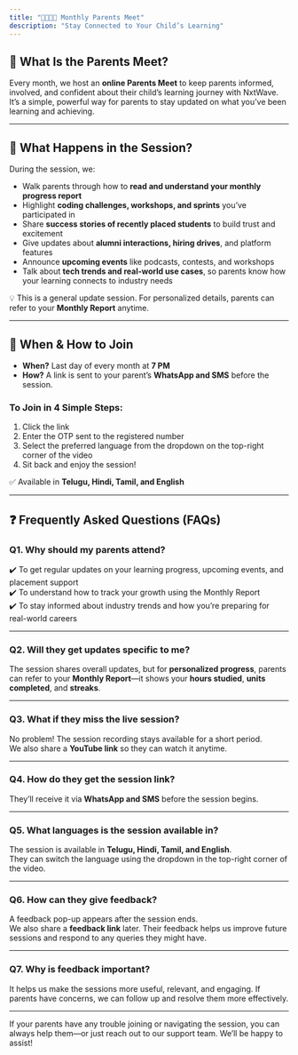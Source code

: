 ```yaml
---
title: "👨‍👩‍👧‍👦 Monthly Parents Meet"
description: "Stay Connected to Your Child’s Learning"
---
```


## **📌 What Is the Parents Meet?**

Every month, we host an **online Parents Meet** to keep parents informed, involved, and confident about their child’s learning journey with NxtWave. It’s a simple, powerful way for parents to stay updated on what you’ve been learning and achieving.

---

## **🎯 What Happens in the Session?**

During the session, we:

- Walk parents through how to **read and understand your monthly progress report**
- Highlight **coding challenges, workshops, and sprints** you’ve participated in
- Share **success stories of recently placed students** to build trust and excitement
- Give updates about **alumni interactions, hiring drives**, and platform features
- Announce **upcoming events** like podcasts, contests, and workshops
- Talk about **tech trends and real-world use cases**, so parents know how your learning connects to industry needs

💡 This is a general update session. For personalized details, parents can refer to your **Monthly Report** anytime.

---

## **📅 When & How to Join**

- **When?** Last day of every month at **7 PM**
- **How?** A link is sent to your parent’s **WhatsApp and SMS** before the session.

### **To Join in 4 Simple Steps:**

1. Click the link
2. Enter the OTP sent to the registered number
3. Select the preferred language from the dropdown on the top-right corner of the video
4. Sit back and enjoy the session\!

✅ Available in **Telugu, Hindi, Tamil, and English**

---

## **❓ Frequently Asked Questions (FAQs)**

### **Q1. Why should my parents attend?**

✔️ To get regular updates on your learning progress, upcoming events, and placement support\
✔️ To understand how to track your growth using the Monthly Report\
✔️ To stay informed about industry trends and how you’re preparing for real-world careers

---

### **Q2. Will they get updates specific to me?**

The session shares overall updates, but for **personalized progress**, parents can refer to your **Monthly Report**—it shows your **hours studied**, **units completed**, and **streaks**.

---

### **Q3. What if they miss the live session?**

No problem\! The session recording stays available for a short period.\
We also share a **YouTube link** so they can watch it anytime.

---

### **Q4. How do they get the session link?**

They’ll receive it via **WhatsApp and SMS** before the session begins.

---

### **Q5. What languages is the session available in?**

The session is available in **Telugu, Hindi, Tamil, and English**.\
They can switch the language using the dropdown in the top-right corner of the video.

---

### **Q6. How can they give feedback?**

A feedback pop-up appears after the session ends.\
We also share a **feedback link** later. Their feedback helps us improve future sessions and respond to any queries they might have.

---

### **Q7. Why is feedback important?**

It helps us make the sessions more useful, relevant, and engaging. If parents have concerns, we can follow up and resolve them more effectively.

---

If your parents have any trouble joining or navigating the session, you can always help them—or just reach out to our support team. We’ll be happy to assist\!